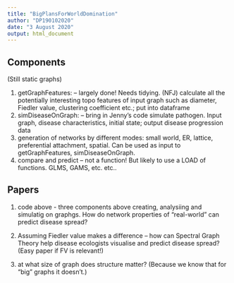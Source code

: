 ```yaml
---
title: "BigPlansForWorldDomination"
author: "DP190102020"
date: "3 August 2020"
output: html_document
---
```


## Components

(Still static graphs)

1. getGraphFeatures: -- largely done! Needs tidying. (NFJ)
  calculate all the potentially interesting topo features of input graph such as diameter, Fiedler value, clustering coefficient etc.; put into dataframe
1. simDiseaseOnGraph: -- bring in Jenny's code
  simulate pathogen. Input graph, disease characteristics, initial state; output disease progression data
1. generation of networks by different modes: small world, ER, lattice, preferential attachment, spatial. Can be used as input to getGraphFeatures, simDiseaseOnGraph.
1. compare and predict -- not a function!  But likely to use a LOAD of functions. GLMS, GAMS, etc. etc..


## Papers

1. code above - three components above creating, analysiing and simulatig on graphgs.  How do network properties of "real-world" can predict disease spread?

1. Assuming Fiedler value makes a difference -- how can Spectral Graph Theory help disease ecologists visualise and predict disease spread? (Easy paper if FV is relevant!)

1. at what size of graph does structure matter?  (Because we know that for "big" graphs it doesn't.)